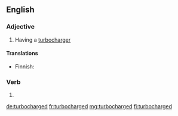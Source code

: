 ==English==

===Adjective===
{{en-adj|-}}

# Having a [[turbocharger]]

====Translations====
{{trans-top|having turbocharger}}
* Finnish: {{t|fi|turboahdettu}}
{{trans-mid}}
{{trans-bottom}}

===Verb===
{{head|en|verb form}}

# {{en-past of|turbocharge}}

[[de:turbocharged]]
[[fr:turbocharged]]
[[mg:turbocharged]]
[[fi:turbocharged]]